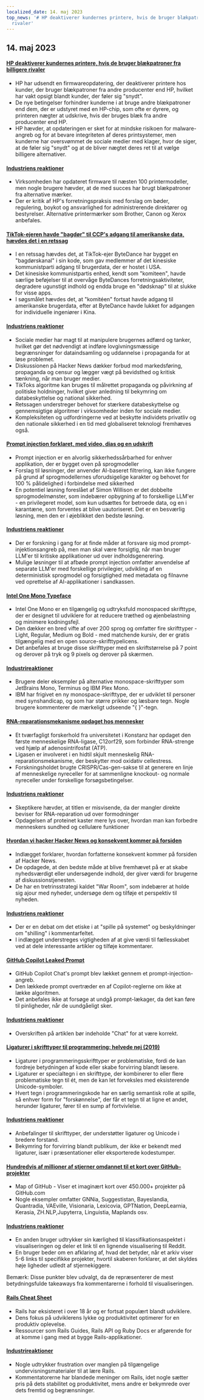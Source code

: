 ```yaml
---
localized_date: 14. maj 2023
top_news: '# HP deaktiverer kundernes printere, hvis de bruger blækpatroner fra billigere
  rivaler'
---
```




<CallToAction />

<Steps>

## 14. maj 2023

#### [HP deaktiverer kundernes printere, hvis de bruger blækpatroner fra billigere rivaler](https://www.telegraph.co.uk/money/consumer-affairs/hp-printers-computers-ink-cartridges-rivals/)

- HP har udsendt en firmwareopdatering, der deaktiverer printere hos kunder, der bruger blækpatroner fra andre producenter end HP, hvilket har vakt opsigt blandt kunder, der føler sig "snydt".
- De nye betingelser forhindrer kunderne i at bruge andre blækpatroner end dem, der er udstyret med en HP-chip, som ofte er dyrere, og printeren nægter at udskrive, hvis der bruges blæk fra andre producenter end HP.
- HP hævder, at opdateringen er sket for at mindske risikoen for malware-angreb og for at bevare integriteten af deres printsystemer, men kunderne har oversvømmet de sociale medier med klager, hvor de siger, at de føler sig "snydt" og at de bliver nægtet deres ret til at vælge billigere alternativer.

#### [Industriens reaktioner](http://news.ycombinator.com/item?id=35930518)

- Virksomheden har opdateret firmware til næsten 100 printermodeller, men nogle brugere hævder, at de med succes har brugt blækpatroner fra alternative mærker.
- Der er kritik af HP's forretningspraksis med forslag om bøder, regulering, boykot og ansvarlighed for administrerende direktører og bestyrelser. Alternative printermærker som Brother, Canon og Xerox anbefales.

#### [TikTok-ejeren havde "bagdør" til CCP's adgang til amerikanske data, hævdes det i en retssag](https://www.businessinsider.com/new-lawsuit-alleges-tiktok-owner-let-ccp-access-user-data-2023-5)

- I en retssag hævdes det, at TikTok-ejer ByteDance har bygget en "bagdørskanal" i sin kode, som gav medlemmer af det kinesiske kommunistparti adgang til brugerdata, der er hostet i USA.
- Det kinesiske kommunistpartis enhed, kendt som "komiteen", havde særlige beføjelser til at overvåge ByteDances forretningsaktiviteter, degradere ugunstigt indhold og endda bruge en "dødsknap" til at slukke for visse apps.
- I søgsmålet hævdes det, at "komitéen" fortsat havde adgang til amerikanske brugerdata, efter at ByteDance havde lukket for adgangen for individuelle ingeniører i Kina.

#### [Industriens reaktioner](http://news.ycombinator.com/item?id=35929348)

- Sociale medier har magt til at manipulere brugernes adfærd og tanker, hvilket gør det nødvendigt at indføre lovgivningsmæssige begrænsninger for dataindsamling og uddannelse i propaganda for at løse problemet.
- Diskussionen på Hacker News dækker forbud mod markedsføring, propaganda og censur og lægger vægt på bevidsthed og kritisk tænkning, når man bruger medier.
- TikToks algoritme kan bruges til målrettet propaganda og påvirkning af politiske holdninger, hvilket giver anledning til bekymring om databeskyttelse og national sikkerhed.
- Retssagen understreger behovet for stærkere databeskyttelse og gennemsigtige algoritmer i virksomheder inden for sociale medier.
- Kompleksiteten og udfordringerne ved at beskytte individets privatliv og den nationale sikkerhed i en tid med globaliseret teknologi fremhæves også.

#### [Prompt injection forklaret, med video, dias og en udskrift](https://simonwillison.net/2023/May/2/prompt-injection-explained/)

- Prompt injection er en alvorlig sikkerhedssårbarhed for enhver applikation, der er bygget oven på sprogmodeller
- Forslag til løsninger, der anvender AI-baseret filtrering, kan ikke fungere på grund af sprogmodellernes uforudsigelige karakter og behovet for 100 % pålidelighed i forbindelse med sikkerhed
- En potentiel løsning foreslået af Simon Willison er det dobbelte sprogmodelmønster, som indebærer opbygning af to forskellige LLM'er - en privilegeret model, som kun udsættes for betroede data, og en i karantæne, som forventes at blive uautoriseret. Det er en besværlig løsning, men den er i øjeblikket den bedste løsning.

#### [Industriens reaktioner](http://news.ycombinator.com/item?id=35929122)

- Der er forskning i gang for at finde måder at forsvare sig mod prompt-injektionsangreb på, men man skal være forsigtig, når man bruger LLM'er til kritiske applikationer ud over indholdsgenerering.
- Mulige løsninger til at afbøde prompt injection omfatter anvendelse af separate LLM'er med forskellige privilegier, udvikling af en deterministisk sprogmodel og forsigtighed med metadata og filnavne ved oprettelse af AI-applikationer i sandkassen.

#### [Intel One Mono Typeface](https://github.com/intel/intel-one-mono)

- Intel One Mono er en tilgængelig og udtryksfuld monospaced skrifttype, der er designet til udviklere for at reducere træthed og øjenbelastning og minimere kodningsfejl.
- Den dækker en bred vifte af over 200 sprog og omfatter fire skrifttyper - Light, Regular, Medium og Bold - med matchende kursiv, der er gratis tilgængelig med en open source-skrifttypelicens.
- Det anbefales at bruge disse skrifttyper med en skriftstørrelse på 7 point og derover på tryk og 9 pixels og derover på skærmen.

#### [Industrireaktioner](http://news.ycombinator.com/item?id=35925124)

- Brugere deler eksempler på alternative monospace-skrifttyper som JetBrains Mono, Terminus og IBM Plex Mono.
- IBM har frigivet en ny monospace-skrifttype, der er udviklet til personer med synshandicap, og som har større prikker og læsbare tegn. Nogle brugere kommenterer de mærkeligt udseende "{ }"-tegn.

#### [RNA-reparationsmekanisme opdaget hos mennesker](https://phys.org/news/2023-04-hidden-rna-mechanism-humans.html)

- Et tværfagligt forskerhold fra universitetet i Konstanz har opdaget den første menneskelige RNA-ligase, C12orf29, som forbinder RNA-strenge ved hjælp af adenosintrifosfat (ATP).
- Ligasen er involveret i en hidtil skjult menneskelig RNA-reparationsmekanisme, der beskytter mod oxidativ cellestress.
- Forskningsholdet brugte CRISPR/Cas-gen-sakse til at generere en linje af menneskelige nyreceller for at sammenligne knockout- og normale nyreceller under forskellige forsøgsbetingelser.

#### [Industriens reaktioner](http://news.ycombinator.com/item?id=35924495)

- Skeptikere hævder, at titlen er misvisende, da der mangler direkte beviser for RNA-reparation ud over formodninger
- Opdagelsen af proteinet kaster mere lys over, hvordan man kan forbedre menneskers sundhed og cellulære funktioner

#### [Hvordan vi hacker Hacker News og konsekvent kommer på forsiden](https://www.indiehackers.com/post/how-to-hack-hacker-news-and-consistently-hit-the-front-page-56b4a04e12)

- Indlægget forklarer, hvordan forfatterne konsekvent kommer på forsiden af Hacker News.
- De opdagede, at den bedste måde at blive fremhævet på er at skabe nyhedsværdigt eller undersøgende indhold, der giver værdi for brugerne af diskussionstjenesten.
- De har en tretrinsstrategi kaldet "War Room", som indebærer at holde sig ajour med nyheder, undersøge dem og tilføje et perspektiv til nyheden.

#### [Industriens reaktioner](http://news.ycombinator.com/item?id=35929794)

- Der er en debat om det etiske i at "spille på systemet" og beskyldninger om "shilling" i kommentarfeltet.
- I indlægget understreges vigtigheden af at give værdi til fællesskabet ved at dele interessante artikler og tilføje kommentarer.

#### [GitHub Copilot Leaked Prompt](https://simonwillison.net/2023/May/12/github-copilot-chat-leaked-prompt/)

- GitHub Copilot Chat's prompt blev lækket gennem et prompt-injection-angreb.
- Den lækkede prompt overtræder en af Copilot-reglerne om ikke at lække algoritmen.
- Det anbefales ikke at forsøge at undgå prompt-lækager, da det kan føre til pinligheder, når de uundgåeligt sker.

#### [Industriens reaktioner](http://news.ycombinator.com/item?id=35924293)

- Overskriften på artiklen bør indeholde "Chat" for at være korrekt.

#### [Ligaturer i skrifttyper til programmering: helvede nej (2019)](https://practicaltypography.com/ligatures-in-programming-fonts-hell-no.html)

- Ligaturer i programmeringsskrifttyper er problematiske, fordi de kan fordreje betydningen af kode eller skabe forvirring blandt læsere.
- Ligaturer er specialtegn i en skrifttype, der kombinerer to eller flere problematiske tegn til ét, men de kan let forveksles med eksisterende Unicode-symboler.
- Hvert tegn i programmeringskode har en særlig semantisk rolle at spille, så enhver form for "forskønnelse", der får et tegn til at ligne et andet, herunder ligaturer, fører til en sump af fortvivlelse.

#### [Industriens reaktioner](http://news.ycombinator.com/item?id=35925821)

- Anbefalinger til skrifttyper, der understøtter ligaturer og Unicode i bredere forstand.
- Bekymring for forvirring blandt publikum, der ikke er bekendt med ligaturer, især i præsentationer eller eksporterede kodestumper.

#### [Hundredvis af millioner af stjerner omdannet til et kort over GitHub-projekter](https://anvaka.github.io/map-of-github/)

- Map of GitHub - Viser et imaginært kort over 450.000+ projekter på GitHub.com
- Nogle eksempler omfatter GNNia, Suggestistan, Bayeslandia, Quantradia, VAEville, Visionaria, Lexicovia, GPTNation, DeepLearnia, Kerasia, ZH.NLP,Jupyterra, Linguistia, Maplands osv.

#### [Industriens reaktioner](http://news.ycombinator.com/item?id=35931402)

- En anden bruger udtrykker sin kærlighed til klassifikationsaspektet i visualiseringen og deler et link til en lignende visualisering til Reddit.
- En bruger beder om en afklaring af, hvad det betyder, når et arkiv viser 5-6 links til specifikke projekter, hvortil skaberen forklarer, at det skyldes høje ligheder udledt af stjernekiggere.

Bemærk: Disse punkter blev udvalgt, da de repræsenterer de mest betydningsfulde takeaways fra kommentarerne i forhold til visualiseringen.

#### [Rails Cheat Sheet](https://fly.io/ruby-dispatch/welcome-to-rails-cheat-sheet/)

- Rails har eksisteret i over 18 år og er fortsat populært blandt udviklere.
- Dens fokus på udviklerens lykke og produktivitet optimerer for en produktiv oplevelse.
- Ressourcer som Rails Guides, Rails API og Ruby Docs er afgørende for at komme i gang med at bygge Rails-applikationer.

#### [Industrireaktioner](http://news.ycombinator.com/item?id=35927813)

- Nogle udtrykker frustration over manglen på tilgængelige undervisningsmaterialer til at lære Rails.
- Kommentatorerne har blandede meninger om Rails, idet nogle sætter pris på dets stabilitet og produktivitet, mens andre er bekymrede over dets fremtid og begrænsninger.

</Steps>
